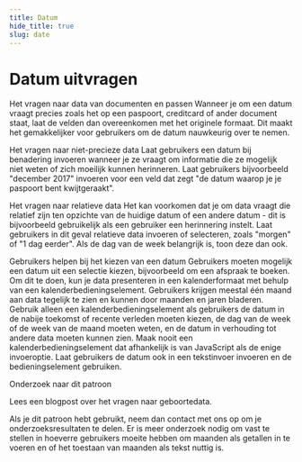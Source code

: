 ```yaml
---
title: Datum
hide_title: true
slug: date
---
```



# Datum uitvragen

<ComponentExample>
  <DateInputField />
</ComponentExample>

<Heading type="h2">Het vragen naar data van documenten en passen</Heading>
Wanneer je om een datum vraagt precies zoals het op een paspoort, creditcard of ander document staat, laat de velden dan
overeenkomen met het originele formaat. Dit maakt het gemakkelijker voor gebruikers om de datum nauwkeurig over te nemen.

<Heading type="h2">Het vragen naar niet-precieze data</Heading>
Laat gebruikers een datum bij benadering invoeren wanneer je ze vraagt om informatie die ze mogelijk niet weten of zich moeilijk
kunnen herinneren. Laat gebruikers bijvoorbeeld "december 2017" invoeren voor een veld dat zegt "de datum waarop je je paspoort
bent kwijtgeraakt".

<Heading type="h2">Het vragen naar relatieve data</Heading>
Het kan voorkomen dat je om data vraagt die relatief zijn ten opzichte van de huidige datum of een andere datum - dit is
bijvoorbeeld gebruikelijk als een gebruiker een herinnering instelt. Laat gebruikers in dit geval relatieve data invoeren
of selecteren, zoals "morgen" of "1 dag eerder". Als de dag van de week belangrijk is, toon deze dan ook.

<Heading type="h2">Gebruikers helpen bij het kiezen van een datum</Heading>
Gebruikers moeten mogelijk een datum uit een selectie kiezen, bijvoorbeeld om een afspraak te boeken. Om dit te doen, kun
je data presenteren in een kalenderformaat met behulp van een kalenderbedieningselement. Gebruikers krijgen meestal één maand
aan data tegelijk te zien en kunnen door maanden en jaren bladeren. Gebruik alleen een kalenderbedieningselement als gebruikers
de datum in de nabije toekomst of recente verleden moeten kiezen, de dag van de week of de week van de maand moeten weten,
en de datum in verhouding tot andere data moeten kunnen zien. Maak nooit een kalenderbedieningselement dat afhankelijk is
van JavaScript als de enige invoeroptie. Laat gebruikers de datum ook in een tekstinvoer invoeren en de bedieningselement
gebruiken.

<Heading type="h2">Onderzoek naar dit patroon</Heading>
<Link href="https://designnotes.blog.gov.uk/2013/12/05/asking-for-a-date-of-birth/">
  Lees een blogpost over het vragen naar geboortedata.
</Link>

Als je dit patroon hebt gebruikt, neem dan contact met ons op om je onderzoeksresultaten te delen. Er is meer onderzoek nodig om vast te stellen in hoeverre gebruikers moeite hebben om maanden als getallen in te voeren en of het toestaan van maanden als tekst nuttig is.

